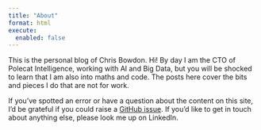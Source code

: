 ```yaml
---
title: "About"
format: html
execute:
  enabled: false
---
```


This is the personal blog of Chris Bowdon. Hi! By day I am the CTO of Polecat Intelligence, working with AI and Big Data, but you will be shocked to learn that I am also into maths and code. The posts here cover the bits and pieces I do that are not for work.

If you've spotted an error or have a question about the content on this site, I'd be grateful if you could raise a [GitHub issue](https://github.com/cbowdon/cbowdon.github.io/issues/new).  If you'd like to get in touch about anything else, please look me up on LinkedIn.
